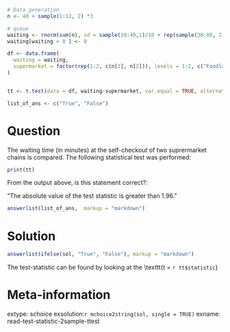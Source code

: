 ```r
# Data generation 
n <- 40 + sample(1:12, 2) *3

# queue
waiting <- rnorm(sum(n), sd = sample(30:40,1)/10 + rep(sample(30:80, 2)/10), n)
waiting[waiting < 0 ] <- 0

df <- data.frame(
  waiting = waiting,
  supermarket = factor(rep(1:2, c(n[1], n[2])), levels = 1:2, c("Foodland", "Aldi"))
)


tt <- t.test(data = df, waiting~supermarket, var.equal = TRUE, alternative = sample(c("less", "greater", "two.sided"),1))

list_of_ans <- c("True", "False")
```


Question 
=================

The waiting time (in minutes) at the self-checkout of two suprermarket chains is compared. The following statistical test was performed:

```r
print(tt)
```

From the output above, is this statement correct?:


"The absolute value of the test statistic is greater than 1.96."

```r
answerlist(list_of_ans,  markup = "markdown")
```
Solution
=====================
```r
answerlist(ifelse(sol, "True", "False"), markup = "markdown")
```


The test-statistic can be found by looking at the \texttt{t = `r tt$statistic`}

Meta-information
================
extype: schoice
exsolution:`r mchoice2string(sol, single = TRUE)`
exname: read-test-statistic-2sample-ttest

